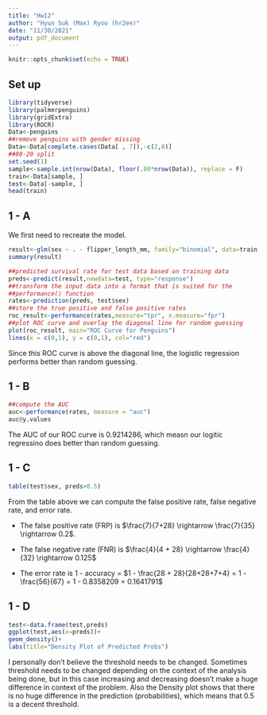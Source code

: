 ```yaml
---
title: "Hw12"
author: "Hyun Suk (Max) Ryoo (hr2ee)"
date: "11/30/2021"
output: pdf_document
---
```


```r
knitr::opts_chunk$set(echo = TRUE)
```

## Set up 

```r
library(tidyverse)
library(palmerpenguins)
library(gridExtra)
library(ROCR)
Data<-penguins
##remove penguins with gender missing
Data<-Data[complete.cases(Data[ , 7]),-c(2,8)]
##80-20 split
set.seed(1)
sample<-sample.int(nrow(Data), floor(.80*nrow(Data)), replace = F)
train<-Data[sample, ]
test<-Data[-sample, ]
head(train)
```

## 1 - A
We first need to recreate the model.
```r
result<-glm(sex ~ . - flipper_length_mm, family="binomial", data=train)
summary(result)
```

```r
##predicted survival rate for test data based on training data
preds<-predict(result,newdata=test, type="response")
##transform the input data into a format that is suited for the
##performance() function
rates<-prediction(preds, test$sex)
##store the true positive and false positive rates
roc_result<-performance(rates,measure="tpr", x.measure="fpr")
##plot ROC curve and overlay the diagonal line for random guessing
plot(roc_result, main="ROC Curve for Penguins")
lines(x = c(0,1), y = c(0,1), col="red")
```

Since this ROC curve is above the diagonal line, the logistic regression performs better than
random guessing.

## 1 - B

```r
##compute the AUC
auc<-performance(rates, measure = "auc")
auc@y.values
```

The AUC of our ROC curve is 0.9214286, which measn our logitic regressino does better than random guessing.

## 1 - C
```r
table(test$sex, preds>0.5)
```

From the table above we can compute the false positive rate, false negative rate, and error rate.

* The false positive rate (FRP) is $\frac{7}{7+28} \rightarrow \frac{7}{35} \rightarrow 0.2$.

* The false negative rate (FNR) is $\frac{4}{4 + 28} \rightarrow \frac{4}{32} \rightarrow 0.125$

* The error rate is 1 - accuracy = $1 - \frac{28 + 28}{28+28+7+4} = 1 - \frac{56}{67} = 1 - 0.8358209 = 0.1641791$

## 1 - D

```r
test<-data.frame(test,preds)
ggplot(test,aes(x=preds))+
geom_density()+
labs(title="Density Plot of Predicted Probs")
```

I personally don't believe the threshold needs to be changed. Sometimes threshold needs to be changed depending on the context of the analysis being done, but in this case increasing and decreasing doesn't make a huge difference in context of the problem. Also the Density plot shows that there is no huge difference in the prediction (probabilities), which means that 0.5 is a decent threshold. 

